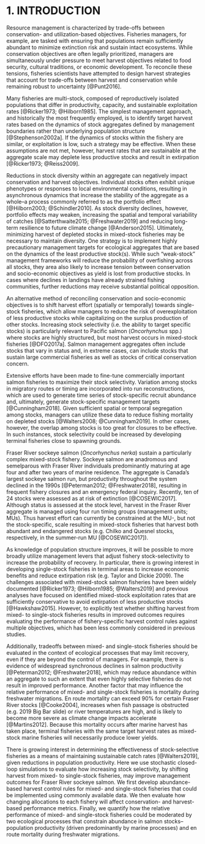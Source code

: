 # 1. INTRODUCTION

Resource management is characterized by trade-offs between conservation- and utilization-based objectives. Fisheries managers, for example, are tasked with ensuring that populations remain sufficiently abundant to minimize extinction risk and sustain intact ecosystems. While conservation objectives are often legally prioritized, managers are simultaneously under pressure to meet harvest objectives related to food security, cultural traditions, or economic development. To reconcile these tensions, fisheries scientists have attempted to design harvest strategies that account for trade-offs between harvest and conservation while remaining robust to uncertainty [@Punt2016].

Many fisheries are multi-stock, composed of reproductively isolated populations that differ in productivity, capacity, and sustainable exploitation rates [@Ricker1973; @Hilborn1985]. The simplest management approach, and historically the most frequently employed, is to identify target harvest rates based on the dynamics of stock aggregates defined by management boundaries rather than underlying population structure [@Stephenson2002a]. If the dynamics of stocks within the fishery are similar, or exploitation is low, such a strategy may be effective. When these assumptions are not met, however, harvest rates that are sustainable at the aggregate scale may deplete less productive stocks and result in extirpation [@Ricker1973; @Reiss2009]. 

Reductions in stock diversity within an aggregate can negatively impact conservation and harvest objectives. Individual stocks often exhibit unique phenotypes or responses to local environmental conditions, resulting in asynchronous dynamics that increase the stability of the aggregate as a whole--a process commonly referred to as the portfolio effect [@Hilborn2003; @Schindler2010]. As stock diversity declines, however, portfolio effects may weaken, increasing the spatial and temporal variability of catches [@Satterthwaite2015; @Freshwater2019] and reducing long-term resilience to future climate change [@Anderson2015]. Ultimately, minimizing harvest of depleted stocks in mixed-stock fisheries may be necessary to maintain diversity. One strategy is to implement highly precautionary management targets for ecological aggregates that are based on the dynamics of the least productive stock(s). While such "weak-stock" management frameworks will reduce the probability of overfishing across all stocks, they area also likely to increase tension between conservation and socio-economic objectives as yield is lost from productive stocks. In cases where declines in landings have already strained fishing communities, further reductions may receive substantial political opposition.

An alternative method of reconciling conservation and socio-economic objectives is to shift harvest effort (spatially or temporally) towards single-stock fisheries, which allow managers to reduce the risk of overexploitation of less productive stocks while capitalizing on the surplus production of other stocks. Increasing stock selectivity (i.e. the ability to target specific stocks) is particularly relevant to Pacific salmon (*Oncorhynchus* spp.) where stocks are highly structured, but most harvest occurs in mixed-stock fisheries [@DFO2017a]. Salmon management aggregates often include stocks that vary in status and, in extreme cases, can include stocks that sustain large commercial fisheries as well as stocks of critical conservation concern. 

Extensive efforts have been made to fine-tune commercially important salmon fisheries to maximize their stock selectivity. Variation among stocks in migratory routes or timing are incorporated into run reconstructions, which are used to generate time series of stock-specific recruit abundance and, ultimately, generate stock-specific management targets [@Cunningham2018]. Given sufficient spatial or temporal segregation among stocks, managers can utilize these data to reduce fishing mortality on depleted stocks [@Walters2008; @Cunningham2019]. In other cases, however, the overlap among stocks is too great for closures to be effective. In such instances, stock selectivity could be increased by developing terminal fisheries close to spawning grounds. 

Fraser River sockeye salmon (*Oncorhynchus nerka*) sustain a particularly complex mixed-stock fishery. Sockeye salmon are anadromous and semelparous with Fraser River individuals predominantly maturing at age four and after two years of marine residence. The aggregate is Canada’s largest sockeye salmon run, but productivity throughout the system declined in the 1990s [@Peterman2012; @Freshwater2018], resulting in frequent fishery closures and an emergency federal inquiry. Recently, ten of 24 stocks were assessed as at risk of extinction [@COSEWIC2017]. Although status is assessed at the stock level, harvest in the Fraser River aggregate is managed using four run timing groups (management units; MUs). Thus harvest effort can currently be constrained at the MU-, but not the stock-specific, scale resulting in mixed-stock fisheries that harvest both abundant and endangered stocks (e.g. Chilko and Quesnel stocks, respectively, in the summer-run MU [@COSEWIC2017]). 

As knowledge of population structure improves, it will be possible to more broadly utilize management levers that adjust fishery stock-selectivity to increase the probability of recovery. In particular, there is growing interest in developing single-stock fisheries in terminal areas to increase economic benefits and reduce extirpation risk (e.g. Taylor and Dickie 2009). The challenges associated with mixed-stock salmon fisheries have been widely documented [@Ricker1973; @Hilborn1985; @Walters2019] and previous analyses have focused on identified mixed-stock exploitation rates that are sufficiently conservative to avoid extirpation of less productive stocks [@Hawkshaw2015]. However, to explicitly test whether shifting harvest from mixed- to single-stock fisheries results in improved outcomes requires evaluating the performance of fishery-specific harvest control rules against multiple objectives, which has been less commonly considered in previous studies. 

Additionally, tradeoffs between mixed- and single-stock fisheries should be evaluated in the context of ecological processes that may limit recovery, even if they are beyond the control of managers. For example, there is evidence of widespread synchronous declines in salmon productivity [@Peterman2012; @Freshwater2018], which may reduce abundance within an aggregate to such an extent that even highly selective fisheries do not result in improved performance. Another factor that may influence the relative performance of mixed- and single-stock fisheries is mortality during freshwater migrations. En route mortality can exceed 90% for certain Fraser River stocks [@Cooke2004], increases when fish passage is obstructed (e.g. 2019 Big Bar slide) or river temperatures are high, and is likely to become more severe as climate change impacts accelerate [@Martins2012]. Because this mortality occurs after marine harvest has taken place, terminal fisheries with the same target harvest rates as mixed-stock marine fisheries will necessarily produce lower yields. 

There is growing interest in determining the effectiveness of stock-selective fisheries as a means of maintaining sustainable catch rates [@Walters2019], given reductions in population productivity. Here we use stochastic closed-loop simulations to evaluate how increasing stock selectivity, by shifting harvest from mixed- to single-stock fisheries, may improve management outcomes for Fraser River sockeye salmon. We first develop abundance-based harvest control rules for mixed- and single-stock fisheries that could be implemented using commonly available data. We then evaluate how changing allocations to each fishery will affect conservation- and harvest-based performance metrics. Finally, we quantify how the relative performance of mixed- and single-stock fisheries could be moderated by two ecological processes that constrain abundance in salmon stocks--population productivity (driven predominantly by marine processes) and en route mortality during freshwater migrations. 